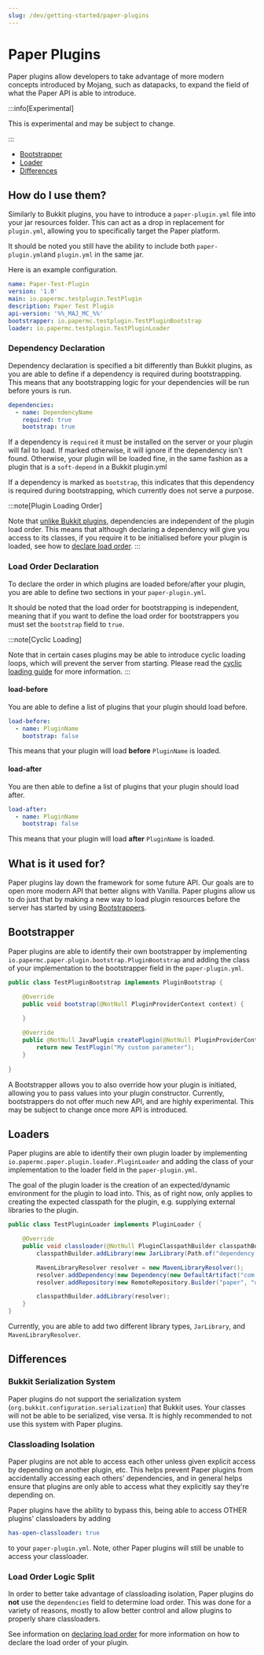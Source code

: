 ```yaml
---
slug: /dev/getting-started/paper-plugins
---
```


# Paper Plugins

Paper plugins allow developers to take advantage of more modern concepts introduced by Mojang, such as datapacks, to 
expand the field of what the Paper API is able to introduce.

:::info[Experimental]

This is experimental and may be subject to change.

:::

- [Bootstrapper](#bootstrapper)
- [Loader](#loaders)
- [Differences](#differences)

## How do I use them?
Similarly to Bukkit plugins, you have to introduce a ``paper-plugin.yml`` file into your jar resources folder.
This can act as a drop in replacement for ``plugin.yml``, allowing you to specifically target the Paper platform.

It should be noted you still have the ability to include both ``paper-plugin.yml``and ``plugin.yml`` in the same jar.

Here is an example configuration.
<VersionFormattedCode>
```yml
name: Paper-Test-Plugin
version: '1.0'
main: io.papermc.testplugin.TestPlugin
description: Paper Test Plugin
api-version: '%%_MAJ_MC_%%'
bootstrapper: io.papermc.testplugin.TestPluginBootstrap
loader: io.papermc.testplugin.TestPluginLoader
```
</VersionFormattedCode>

### Dependency Declaration

Dependency declaration is specified a bit differently than Bukkit plugins, as you are
able to define if a dependency is required during bootstrapping. This means that any bootstrapping
logic for your dependencies will be run before yours is run. 
```yml
dependencies:
  - name: DependencyName
    required: true
    bootstrap: true
```

If a dependency is ``required`` it must be installed on the server or your plugin will fail to load. If marked otherwise, it will
ignore if the dependency isn't found. 
Otherwise, your plugin will be loaded fine, in the same fashion as a plugin that is a ``soft-depend`` in a Bukkit plugin.yml

If a dependency is marked as ``bootstrap``, this indicates that this dependency is required during bootstrapping, which currently does not serve a purpose.

:::note[Plugin Loading Order]

Note that [unlike Bukkit plugins](#load-order-logic-split), dependencies are independent of the plugin load order. 
This means that although declaring a dependency will give you access to its classes, if you require it to be initialised before your plugin is loaded, see how to [declare load order](#load-order-declaration).
:::

### Load Order Declaration

To declare the order in which plugins are loaded before/after your plugin, you are able to define two sections in your ``paper-plugin.yml``.

It should be noted that the load order for bootstrapping is independent, meaning that if you want to define the load order for bootstrappers
you must set the ``bootstrap`` field to ``true``.

:::note[Cyclic Loading]

Note that in certain cases plugins may be able to introduce cyclic loading loops, which will prevent the server from starting.
Please read the [cyclic loading guide](docs/paper/admin/reference/paper-plugins.mdx#cyclic-plugin-loading) for more information.
:::

#### load-before
You are able to define a list of plugins that your plugin should load before. 
```yml
load-before:
  - name: PluginName
    bootstrap: false
```
This means that your plugin will load **before** ``PluginName`` is loaded. 

#### load-after
You are then able to define a list of plugins that your plugin should load after.
```yml
load-after:
  - name: PluginName
    bootstrap: false
```
This means that your plugin will load **after** ``PluginName`` is loaded.

## What is it used for?
Paper plugins lay down the framework for some future API.
Our goals are to open more modern API that better aligns with Vanilla.
Paper plugins allow us to do just that by making a new way to load plugin resources
before the server has started by using [Bootstrappers](#bootstrapper).


## Bootstrapper
Paper plugins are able to identify their own bootstrapper by implementing ``io.papermc.paper.plugin.bootstrap.PluginBootstrap`` and adding
the class of your implementation to the bootstrapper field in the ``paper-plugin.yml``.
```java
public class TestPluginBootstrap implements PluginBootstrap {

    @Override
    public void bootstrap(@NotNull PluginProviderContext context) {
        
    }

    @Override
    public @NotNull JavaPlugin createPlugin(@NotNull PluginProviderContext context) {
        return new TestPlugin("My custom parameter");
    }
    
}
```
A Bootstrapper allows you to also override how your plugin is initiated, allowing you to pass values into your plugin constructor.
Currently, bootstrappers do not offer much new API, and are highly experimental. This may be subject to change once more API is introduced.

## Loaders
Paper plugins are able to identify their own plugin loader by implementing ``io.papermc.paper.plugin.loader.PluginLoader`` and adding
the class of your implementation to the loader field in the ``paper-plugin.yml``.

The goal of the plugin loader is the creation of an expected/dynamic environment for the plugin to load into. 
This, as of right now, only applies to creating the expected classpath for the plugin, e.g. supplying external libraries to the plugin.
```java
public class TestPluginLoader implements PluginLoader {

    @Override
    public void classloader(@NotNull PluginClasspathBuilder classpathBuilder) {
        classpathBuilder.addLibrary(new JarLibrary(Path.of("dependency.jar")));

        MavenLibraryResolver resolver = new MavenLibraryResolver();
        resolver.addDependency(new Dependency(new DefaultArtifact("com.example:example:version"), null));
        resolver.addRepository(new RemoteRepository.Builder("paper", "default", "https://repo.papermc.io/repository/maven-public/").build());

        classpathBuilder.addLibrary(resolver);
    }
}

```
Currently, you are able to add two different library types, ``JarLibrary``, and ``MavenLibraryResolver``.


## Differences 

### Bukkit Serialization System
Paper plugins do not support the serialization system (``org.bukkit.configuration.serialization``) that Bukkit uses. Your classes will not be able to be
serialized, vise versa. It is highly recommended to not use this system with Paper plugins.

### Classloading Isolation
Paper plugins are not able to access each other unless given explicit access by depending on another plugin, etc. This helps prevent Paper plugins from accidentally accessing each others' dependencies, and in general helps ensure that plugins are only able to access what they explicitly say they're depending on.

Paper plugins have the ability to bypass this, being able to access OTHER plugins' classloaders by adding 
```yml
has-open-classloader: true
```
to your ``paper-plugin.yml``. Note, other Paper plugins will still be unable to access your classloader.


### Load Order Logic Split
In order to better take advantage of classloading isolation, Paper plugins do **not** use the ``dependencies`` field to determine load order.
This was done for a variety of reasons, mostly to allow better control and allow plugins to properly share classloaders.

See information on [declaring load order](#load-order-declaration) for more information on how to declare the load order of your plugin.
